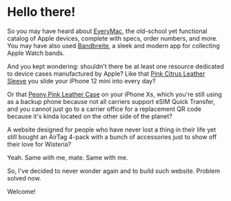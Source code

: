 # Hello there!

So you may have heard about [EveryMac](https://everymac.com/), the old-school yet functional catalog of Apple devices, complete with specs, order numbers, and more. You may have also used [Bandbreite](https://bandbreite.watch/), a sleek and modern app for collecting Apple Watch bands.

And you kept wondering: shouldn't there be at least one resource dedicated to device cases manufactured by Apple? Like that [Pink Citrus Leather Sleeve](Late_2020/iphone_drop) you slide your iPhone 12 mini into every day?

Or that [Peony Pink Leather Case](Late_2018/iphone_drop) on your iPhone Xs, which you're still using as a backup phone because not all carriers support eSIM Quick Transfer, and you cannot just go to a carrier office for a replacement QR code because it's kinda located on the other side of the planet?

A website designed for people who have never lost a thing in their life yet still bought an AirTag 4-pack with a bunch of accessories just to show off their love for Wisteria?

Yeah. Same with me, mate. Same with me.

So, I've decided to never wonder again and to build such website. Problem solved now.

Welcome!
